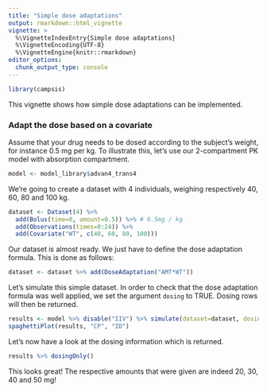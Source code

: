 ```yaml
---
title: "Simple dose adaptations"
output: rmarkdown::html_vignette
vignette: >
  %\VignetteIndexEntry{Simple dose adaptations}
  %\VignetteEncoding{UTF-8}
  %\VignetteEngine{knitr::rmarkdown}
editor_options: 
  chunk_output_type: console
---
```


```r
library(campsis)
```

This vignette shows how simple dose adaptations can be implemented.

### Adapt the dose based on a covariate

Assume that your drug needs to be dosed according to the subject's weight, for instance 0.5 mg per kg. To illustrate this, let's use our 2-compartment PK model with absorption compartment.

```r
model <- model_library$advan4_trans4
```

We're going to create a dataset with 4 individuals, weighing respectively 40, 60, 80 and 100 kg.

```r
dataset <- Dataset(4) %>%
  add(Bolus(time=0, amount=0.5)) %>% # 0.5mg / kg
  add(Observations(times=0:24)) %>%
  add(Covariate("WT", c(40, 60, 80, 100)))
```

Our dataset is almost ready. We just have to define the dose adaptation formula. This is done as follows:

```r
dataset <- dataset %>% add(DoseAdaptation("AMT*WT"))
```

Let's simulate this simple dataset. In order to check that the dose adaptation formula was well applied, we set the argument `dosing` to TRUE. Dosing rows will then be returned.

```r
results <- model %>% disable("IIV") %>% simulate(dataset=dataset, dosing=TRUE, seed=1)
spaghettiPlot(results, "CP", "ID")
```

Let's now have a look at the dosing information which is returned.

```r
results %>% dosingOnly()
```

This looks great! The respective amounts that were given are indeed 20, 30, 40 and 50 mg!
